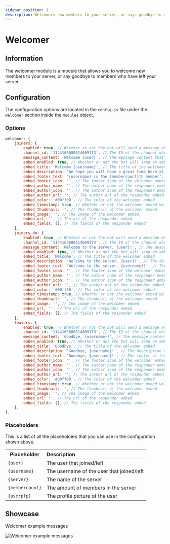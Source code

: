 ```yaml
---
sidebar_position: 1
description: Welcomers new members to your server, or says goodbye to members who have left your server.
---
```



# Welcomer

## Information

The welcomer module is a module that allows you to welcome new members to your server, or say goodbye to members who have left your server.

## Configuration

The configuration options are located in the `config.js` file under the `welcomer` section inside the `modules` object.

### Options

```js title="config.js → modules → welcomer"
welcomer: {
	joiners: {
		enabled: true, // Whether or not the bot will send a message when a user joins
		channel_id: '1144165680514609173', // The ID of the channel where the joiner messages will be sent
		message_content: 'Welcome {user}', // The message content that the bot will send when a user joins
		embed_enabled: true, // Whether or not the bot will send an embed when a user joins
		embed_title: 'Welcome {username}', // The title of the welcomer embed
		embed_description: 'We hope you will have a great time here at **{server}**', // The description of the welcomer embed
		embed_footer_text: '{username} is the {membercount}th member', // The footer of the welcomer embed
		embed_footer_icon: '', // The footer icon of the welcomer embed
		embed_author_name: '', // The author name of the responder embed
		embed_author_icon: '', // The author icon of the responder embed
		embed_author_url: '', // The author url of the responder embed
		embed_color: '#00ff00', // The color of the welcomer embed
		embed_timestamp: true, // Whether or not the welcomer embed will have a timestamp
		embed_thumbnail: '', // The thumbnail of the welcomer embed
		embed_image: '', // The image of the welcomer embed
		embed_url: '', // The url of the responder embed
		embed_fields: [], // The fields of the responder embed
	},
	joiners_dm: {
		enabled: true, // Whether or not the bot will send a message when a user joins
		channel_id: '1144165680514609173', // The ID of the channel where the joiner messages will be sent
		message_content: 'Welcome to the server, {user}!', // The message content that the bot will send when a user joins
		embed_enabled: true, // Whether or not the bot will send an embed when a user joins
		embed_title: 'Welcome', // The title of the welcomer embed
		embed_description: 'Welcome to the server, {user}!', // The description of the welcomer embed
		embed_footer_text: 'Welcome to the server, {username}!', // The footer of the welcomer embed
		embed_footer_icon: '', // The footer icon of the welcomer embed
		embed_author_name: '', // The author name of the responder embed
		embed_author_icon: '', // The author icon of the responder embed
		embed_author_url: '', // The author url of the responder embed
		embed_color: '#00ff00', // The color of the welcomer embed
		embed_timestamp: true, // Whether or not the welcomer embed will have a timestamp
		embed_thumbnail: '', // The thumbnail of the welcomer embed
		embed_image: '', // The image of the welcomer embed
		embed_url: '', // The url of the responder embed
		embed_fields: [], // The fields of the responder embed
	},
	leavers: {
		enabled: true, // Whether or not the bot will send a message when a user leaves
		channel_id: '1144165680514609173', // The ID of the channel where the leaver messages will be sent
		message_content: 'Goodbye, {username}!', // The message content that the bot will send when a user leaves
		embed_enabled: true, // Whether or not the bot will send an embed when a user leaves
		embed_title: 'Goodbye', // The title of the welcomer embed
		embed_description: 'Goodbye, {username}!', // The description of the welcomer embed
		embed_footer_text: 'Goodbye, {username}!', // The footer of the welcomer embed
		embed_footer_icon: '', // The footer icon of the welcomer embed
		embed_author_name: '', // The author name of the responder embed
		embed_author_icon: '', // The author icon of the responder embed
		embed_author_url: '', // The author url of the responder embed
		embed_color: '#00ff00', // The color of the welcomer embed
		embed_timestamp: true, // Whether or not the welcomer embed will have a timestamp
		embed_thumbnail: '', // The thumbnail of the welcomer embed
		embed_image: '', // The image of the welcomer embed
		embed_url: '', // The url of the responder embed
		embed_fields: [], // The fields of the responder embed
	},
},
```

### Placeholders

This is a list of all the placeholders that you can use in the configuration shown above.

| Placeholder     | Description                               |
| --------------- | :---------------------------------------- |
| `{user}`        | The user that joined/left                 |
| `{username}`    | The username of the user that joined/left |
| `{server}`      | The name of the server                    |
| `{membercount}` | The amount of members in the server       |
| `{userpfp}`     | The profile picture of the user           |

## Showcase

Welcomer example messages

![Welcomer example messages](https://imgur.com/B669Cuy.png)
